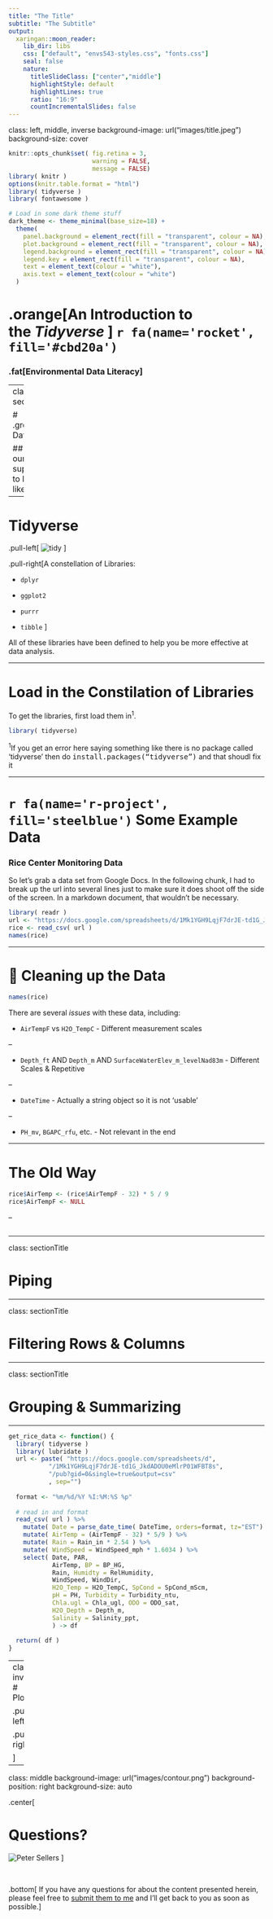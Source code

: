 ```yaml
---
title: "The Title"
subtitle: "The Subtitle"
output:
  xaringan::moon_reader:
    lib_dir: libs
    css: ["default", "envs543-styles.css", "fonts.css"]
    seal: false
    nature:
      titleSlideClass: ["center","middle"]
      highlightStyle: default
      highlightLines: true
      ratio: "16:9"
      countIncrementalSlides: false
---
```

class: left, middle, inverse
background-image: url("images/title.jpeg")
background-size: cover


```r
knitr::opts_chunk$set( fig.retina = 3, 
                       warning = FALSE, 
                       message = FALSE)
library( knitr )
options(knitr.table.format = "html")
library( tidyverse )
library( fontawesome )
```

```r
# Load in some dark theme stuff
dark_theme <- theme_minimal(base_size=18) + 
  theme(
    panel.background = element_rect(fill = "transparent", colour = NA), 
    plot.background = element_rect(fill = "transparent", colour = NA),
    legend.background = element_rect(fill = "transparent", colour = NA),
    legend.key = element_rect(fill = "transparent", colour = NA),
    text = element_text(colour = "white"),
    axis.text = element_text(colour = "white")
  )
```


# .orange[An Introduction to <br>the *Tidyverse* ] `r fa(name='rocket', fill='#cbd20a')`



### .fat[Environmental Data Literacy] 





---
class: sectionTitle

# .green[Tidy Data]

## What is our data supposed to look like?

---

# Tidyverse

.pull-left[ ![tidy](https://live.staticflickr.com/65535/50295284047_ebb5dec2e8_w_d.jpg) ]


.pull-right[A constellation of Libraries:

- `dplyr`   

- `ggplot2`  

- `purrr`  

- `tibble` 
]

All of these libraries have been defined to help you be more effective at data analysis.

---

# Load in the Constilation of Libraries

To get the libraries, first load them in<sup>1</sup>.
```r
library( tidyverse)
```

<div class="my-footer"><span><sup>1</sup>If you get an error here saying something like <font class="orangeinline">there is no package called ‘tidyverse’</font> then do <tt>install.packages("tidyverse")</tt> and that shoudl fix it</span></div>


---

# `r fa(name='r-project', fill='steelblue')` Some Example Data   
### Rice Center Monitoring Data 

So let's grab a data set from Google Docs.  In the following chunk, I had to break up the url into several lines just to make sure it does shoot off the side of the screen.  In a markdown document, that wouldn't be necessary.

```r
library( readr )
url <- "https://docs.google.com/spreadsheets/d/1Mk1YGH9LqjF7drJE-td1G_JkdADOU0eMlrP01WFBT8s/pub?gid=0&single=true&output=csv"
rice <- read_csv( url )
names(rice)
```


---

# 🧹 Cleaning up the Data 

```r
names(rice)
```



There are several *issues* with these data, including:

- `AirTempF` vs `H2O_TempC` - Different measurement scales

--

- `Depth_ft` AND `Depth_m` AND `SurfaceWaterElev_m_levelNad83m` - Different Scales & Repetitive

--

- `DateTime` - Actually a string object so it is not 'usable' 

--

- `PH_mv`, `BGAPC_rfu`, etc. - Not relevant in the end



---

# The Old Way

```r
rice$AirTemp <- (rice$AirTempF - 32) * 5 / 9
rice$AirTempF <- NULL
```

--

```r

```





---

class: sectionTitle

# Piping



---

class: sectionTitle

# Filtering Rows & Columns



---

class: sectionTitle

# Grouping & Summarizing




---

```r
get_rice_data <- function() { 
  library( tidyverse )
  library( lubridate )
  url <- paste( "https://docs.google.com/spreadsheets/d",
           "/1Mk1YGH9LqjF7drJE-td1G_JkdADOU0eMlrP01WFBT8s",
           "/pub?gid=0&single=true&output=csv"
           , sep="")
  
  format <- "%m/%d/%Y %I:%M:%S %p"
  
  # read in and format  
  read_csv( url ) %>%
    mutate( Date = parse_date_time( DateTime, orders=format, tz="EST") ) %>%
    mutate( AirTemp = (AirTempF - 32) * 5/9 ) %>%
    mutate( Rain = Rain_in * 2.54 ) %>%
    mutate( WindSpeed = WindSpeed_mph * 1.6034 ) %>%
    select( Date, PAR, 
            AirTemp, BP = BP_HG,
            Rain, Humidty = RelHumidity, 
            WindSpeed, WindDir,
            H2O_Temp = H2O_TempC, SpCond = SpCond_mScm,
            pH = PH, Turbidity = Turbidity_ntu,
            Chla.ugl = Chla_ugl, ODO = ODO_sat,
            H2O_Depth = Depth_m,
            Salinity = Salinity_ppt,
            ) -> df
    
  return( df )
}
```


---
class: inverse
# Plotting 

.pull-left[
```r
df <- get_rice_data()
ggplot( df[1:100,], aes( AirTemp, WindSpeed) ) + 
  geom_point( color="salmon") + 
  dark_theme
```
]

.pull-right[
```r
```

]





---

class: middle
background-image: url("images/contour.png")
background-position: right
background-size: auto

.center[

# Questions?


![Peter Sellers](images/peter_sellers.gif)
]

<p>&nbsp;</p>

.bottom[ If you have any questions for about the content presented herein, please feel free to [submit them to me](https://docs.google.com/forms/d/e/1FAIpQLScrAGM5Zl8vZTPqV8DVSnSrf_5enypyp0717jG4PZiTlVHDjQ/viewform?usp=sf_link) and I'll get back to you as soon as possible.]


